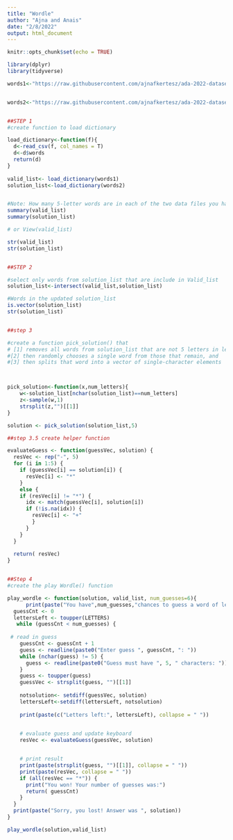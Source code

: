 ```yaml
---
title: "Wordle"
author: "Ajna and Anais"
date: "2/8/2022"
output: html_document
---
```


```r
knitr::opts_chunk$set(echo = TRUE)
```



```r
library(dplyr)
library(tidyverse)

words1<-"https://raw.githubusercontent.com/ajnafkertesz/ada-2022-datasets/main/collins-scrabble-words-2019.txt"


words2<-"https://raw.githubusercontent.com/ajnafkertesz/ada-2022-datasets/main/google-10000-english-usa-no-swears.txt"


##STEP 1
#create function to load dictionary

load_dictionary<-function(f){
  d<-read_csv(f, col_names = T)
  d<-d$words
  return(d)
}
  
valid_list<- load_dictionary(words1)
solution_list<-load_dictionary(words2)


#Note: How many 5-letter words are in each of the two data files you have downloaded?
summary(valid_list)
summary(solution_list)

# or View(valid_list)

str(valid_list)
str(solution_list)


##STEP 2

#select only words from solution_list that are include in Valid_list
solution_list<-intersect(valid_list,solution_list)

#Words in the updated solution_list
is.vector(solution_list)
str(solution_list)


##step 3

#create a function pick_solution() that
# [1] removes all words from solution_list that are not 5 letters in length, 
#[2] then randomly chooses a single word from those that remain, and 
#[3] then splits that word into a vector of single-character elements



pick_solution<-function(x,num_letters){
    w<-solution_list[nchar(solution_list)==num_letters]  
    z<-sample(w,1)
    strsplit(z,"")[[1]]
}

solution <- pick_solution(solution_list,5)

##step 3.5 create helper function

evaluateGuess <- function(guessVec, solution) {
  resVec <- rep("-", 5) 
  for (i in 1:5) {
    if (guessVec[i] == solution[i]) {
      resVec[i] <- "*" 
    }
    else {
    if (resVec[i] != "*") {
      idx <- match(guessVec[i], solution[i])
      if (!is.na(idx)) {
        resVec[i] <- "+"
        }
      }
    }
  }
  
  return( resVec)
}


##Step 4
#create the play Wordle() function

play_wordle <- function(solution, valid_list, num_guesses=6){
      print(paste("You have",num_guesses,"chances to guess a word of length of 5"))
  guessCnt <- 0
  lettersLeft <- toupper(LETTERS)
   while (guessCnt < num_guesses) {                  
     
 # read in guess
    guessCnt <- guessCnt + 1
    guess <- readline(paste0("Enter guess ", guessCnt, ": "))
    while (nchar(guess) != 5) {
      guess <- readline(paste0("Guess must have ", 5, " characters: "))
    }
    guess <- toupper(guess)
    guessVec <- strsplit(guess, "")[[1]]
    
    notsolution<- setdiff(guessVec, solution)
    lettersLeft<-setdiff(lettersLeft, notsolution)
    
    print(paste(c("Letters left:", lettersLeft), collapse = " "))

    
    # evaluate guess and update keyboard
    resVec <- evaluateGuess(guessVec, solution)  


    # print result
    print(paste(strsplit(guess, "")[[1]], collapse = " "))
    print(paste(resVec, collapse = " "))   
    if (all(resVec == "*")) {              
      print("You won! Your number of guesses was:")
      return( guessCnt)
    }
  }
  print(paste("Sorry, you lost! Answer was ", solution))
}

play_wordle(solution,valid_list)



```













